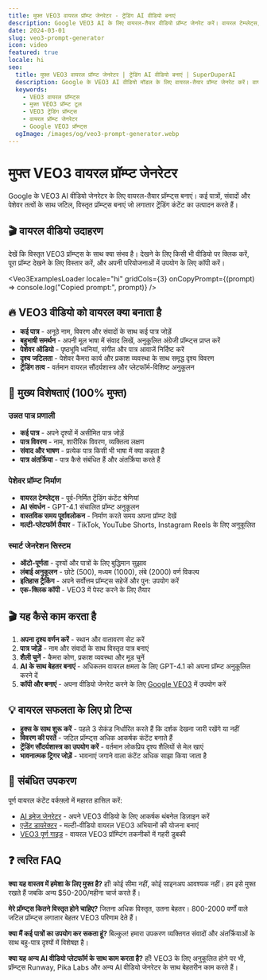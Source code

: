 ```yaml
---
title: मुफ्त VEO3 वायरल प्रॉम्प्ट जेनरेटर - ट्रेंडिंग AI वीडियो बनाएं
description: Google VEO3 AI के लिए वायरल-तैयार वीडियो प्रॉम्प्ट जेनरेट करें। वायरल टेम्प्लेट्स, जटिल प्रॉम्प्ट बिल्डर और लगातार ट्रेंडिंग कंटेंट के लिए सिद्ध तकनीकों के साथ मुफ्त टूल।
date: 2024-03-01
slug: veo3-prompt-generator
icon: video
featured: true
locale: hi
seo:
  title: मुफ्त VEO3 वायरल प्रॉम्प्ट जेनरेटर | ट्रेंडिंग AI वीडियो बनाएं | SuperDuperAI
  description: Google के VEO3 AI वीडियो मॉडल के लिए वायरल-तैयार प्रॉम्प्ट जेनरेट करें। वायरल टेम्प्लेट्स, जटिल प्रॉम्प्ट संरचनाओं और ट्रेंडिंग कंटेंट के लिए सिद्ध तकनीकों के साथ मुफ्त टूल।
  keywords:
    - VEO3 वायरल प्रॉम्प्ट्स
    - मुफ्त VEO3 प्रॉम्प्ट टूल
    - VEO3 ट्रेंडिंग प्रॉम्प्ट्स
    - वायरल प्रॉम्प्ट जेनरेटर
    - Google VEO3 प्रॉम्प्ट्स
  ogImage: /images/og/veo3-prompt-generator.webp
---
```



# मुफ्त VEO3 वायरल प्रॉम्प्ट जेनरेटर

Google के VEO3 AI वीडियो जेनरेटर के लिए वायरल-तैयार प्रॉम्प्ट्स बनाएं। कई पात्रों, संवादों और पेशेवर तत्वों के साथ जटिल, विस्तृत प्रॉम्प्ट्स बनाएं जो लगातार ट्रेंडिंग कंटेंट का उत्पादन करते हैं।

## 🎬 वायरल वीडियो उदाहरण

देखें कि विस्तृत VEO3 प्रॉम्प्ट्स के साथ क्या संभव है। देखने के लिए किसी भी वीडियो पर क्लिक करें, पूरा प्रॉम्प्ट देखने के लिए विस्तार करें, और अपनी परियोजनाओं में उपयोग के लिए कॉपी करें।

<Veo3ExamplesLoader
  locale="hi"
  gridCols={3}
  onCopyPrompt={(prompt) => console.log("Copied prompt:", prompt)}
/>

<SimpleVeo3Generator />

## 🔥 VEO3 वीडियो को वायरल क्या बनाता है

- **कई पात्र** - अनूठे नाम, विवरण और संवादों के साथ कई पात्र जोड़ें
- **बहुभाषी समर्थन** - अपनी मूल भाषा में संवाद लिखें, अनुकूलित अंग्रेजी प्रॉम्प्ट्स प्राप्त करें
- **पेशेवर ऑडियो** - पृष्ठभूमि ध्वनियां, संगीत और पात्र आवाजें निर्दिष्ट करें
- **दृश्य जटिलता** - पेशेवर कैमरा कार्य और प्रकाश व्यवस्था के साथ समृद्ध दृश्य विवरण
- **ट्रेंडिंग तत्व** - वर्तमान वायरल सौंदर्यशास्त्र और प्लेटफॉर्म-विशिष्ट अनुकूलन

## 🚀 मुख्य विशेषताएं (100% मुफ्त)

### उन्नत पात्र प्रणाली

- **कई पात्र** - अपने दृश्यों में असीमित पात्र जोड़ें
- **पात्र विवरण** - नाम, शारीरिक विवरण, व्यक्तित्व लक्षण
- **संवाद और भाषण** - प्रत्येक पात्र किसी भी भाषा में क्या कहता है
- **पात्र अंतर्क्रिया** - पात्र कैसे संबंधित हैं और अंतर्क्रिया करते हैं

### पेशेवर प्रॉम्प्ट निर्माण

- **वायरल टेम्प्लेट्स** - पूर्व-निर्मित ट्रेंडिंग कंटेंट श्रेणियां
- **AI संवर्धन** - GPT-4.1 संचालित प्रॉम्प्ट अनुकूलन
- **वास्तविक समय पूर्वावलोकन** - निर्माण करते समय अपना प्रॉम्प्ट देखें
- **मल्टी-प्लेटफॉर्म तैयार** - TikTok, YouTube Shorts, Instagram Reels के लिए अनुकूलित

### स्मार्ट जेनरेशन सिस्टम

- **ऑटो-पूर्णता** - दृश्यों और पात्रों के लिए बुद्धिमान सुझाव
- **लंबाई अनुकूलन** - छोटे (500), मध्यम (1000), लंबे (2000) वर्ण विकल्प
- **इतिहास ट्रैकिंग** - अपने सर्वोत्तम प्रॉम्प्ट्स सहेजें और पुन: उपयोग करें
- **एक-क्लिक कॉपी** - VEO3 में पेस्ट करने के लिए तैयार

## 🎬 यह कैसे काम करता है

1. **अपना दृश्य वर्णन करें** - स्थान और वातावरण सेट करें
2. **पात्र जोड़ें** - नाम और संवादों के साथ विस्तृत पात्र बनाएं
3. **शैली चुनें** - कैमरा कोण, प्रकाश व्यवस्था और मूड चुनें
4. **AI के साथ बेहतर बनाएं** - अधिकतम वायरल क्षमता के लिए GPT-4.1 को अपना प्रॉम्प्ट अनुकूलित करने दें
5. **कॉपी और बनाएं** - अपना वीडियो जेनरेट करने के लिए [Google VEO3](https://labs.google/fx/tools/video-fx) में उपयोग करें

## 💡 वायरल सफलता के लिए प्रो टिप्स

- **हुक्स के साथ शुरू करें** - पहले 3 सेकंड निर्धारित करते हैं कि दर्शक देखना जारी रखेंगे या नहीं
- **विवरण की परतें** - जटिल प्रॉम्प्ट्स अधिक आकर्षक कंटेंट बनाते हैं
- **ट्रेंडिंग सौंदर्यशास्त्र का उपयोग करें** - वर्तमान लोकप्रिय दृश्य शैलियों से मेल खाएं
- **भावनात्मक ट्रिगर जोड़ें** - भावनाएं जगाने वाला कंटेंट अधिक साझा किया जाता है

## 🔗 संबंधित उपकरण

पूर्ण वायरल कंटेंट वर्कफ़्लो में महारत हासिल करें:

- [AI इमेज जेनरेटर](/hi/tool/image-generator "वायरल थंबनेल और कॉन्सेप्ट आर्ट बनाएं") - अपने VEO3 वीडियो के लिए आकर्षक थंबनेल डिज़ाइन करें
- [एजेंट डायरेक्टर](/hi/tool/agent-director "वायरल वीडियो अभियानों की योजना बनाएं") - मल्टी-वीडियो वायरल VEO3 अभियानों की योजना बनाएं
- [VEO3 पूर्ण गाइड](/hi/blog/veo3 "वायरल सफलता के लिए VEO3 में महारत हासिल करें") - वायरल VEO3 प्रॉम्प्टिंग तकनीकों में गहरी डुबकी

## ❓ त्वरित FAQ

**क्या यह वास्तव में हमेशा के लिए मुफ्त है?**
हाँ! कोई सीमा नहीं, कोई साइनअप आवश्यक नहीं। हम इसे मुफ्त रखते हैं जबकि अन्य $50-200/महीना चार्ज करते हैं।

**मेरे प्रॉम्प्ट्स कितने विस्तृत होने चाहिए?**
जितना अधिक विस्तृत, उतना बेहतर। 800-2000 वर्णों वाले जटिल प्रॉम्प्ट्स लगातार बेहतर VEO3 परिणाम देते हैं।

**क्या मैं कई पात्रों का उपयोग कर सकता हूं?**
बिल्कुल! हमारा उपकरण व्यक्तिगत संवादों और अंतर्क्रियाओं के साथ बहु-पात्र दृश्यों में विशेषज्ञ है।

**क्या यह अन्य AI वीडियो प्लेटफॉर्म के साथ काम करता है?**
हाँ! VEO3 के लिए अनुकूलित होने पर भी, प्रॉम्प्ट्स Runway, Pika Labs और अन्य AI वीडियो जेनरेटर के साथ बेहतरीन काम करते हैं।
